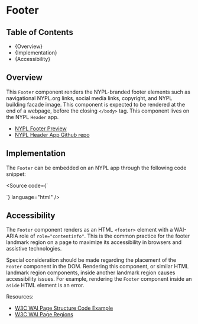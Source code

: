 

<Meta title="Development Guide/Footer" />

# Footer

## Table of Contents

- {<Link href="#overview" target="_self">Overview</Link>}
- {<Link href="#implementation" target="_self">Implementation</Link>}
- {<Link href="#accessibility" target="_self">Accessibility</Link>}

## Overview

This `Footer` component renders the NYPL-branded footer elements such as
navigational NYPL.org links, social media links, copyright, and NYPL building
facade image. This component is expected to be rendered at the end of a webpage,
before the closing `</body>` tag. This component lives on the NYPL `Header` app.

- [NYPL Footer Preview](https://ds-header.nypl.org/footer)
- [NYPL Header App Github repo](https://github.com/NYPL/nypl-header-app)

## Implementation

The `Footer` can be embedded on an NYPL app through the following code snippet:

<Source
  code={`
<div id="nypl-footer"></div>
<script type="module" src="https://ds-header.nypl.org/footer.min.js?containerId=nypl-footer" async></script>
`}
  language="html"
/>

## Accessibility

The `Footer` component renders as an HTML `<footer>` element with a WAI-ARIA role
of `role="contentinfo"`. This is the common practice for the footer landmark
region on a page to maximize its accessibility in browsers and assistive
technologies.

Special consideration should be made regarding the placement of the `Footer`
component in the DOM. Rendering this component, or similar HTML landmark region
components, inside another landmark region causes accessibility issues. For
example, rendering the `Footer` component inside an `aside` HTML element is
an error.

Resources:

- [W3C WAI Page Structure Code Example](https://www.w3.org/WAI/tutorials/page-structure/example/)
- [W3C WAI Page Regions](https://www.w3.org/WAI/tutorials/page-structure/regions/)
